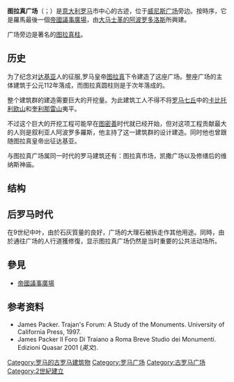 {{infobox ancient site
|map_overlay=
|image=[[File:IT-Rom-kaiserforen.jpg|280px]]
|map dot label=Trajan's Forum
|map_label_position=bottom
|name=圖拉真廣場
|location={{ITA}}[[罗马|罗马]]Regio VIII Forum Romanum
{{Infobox mapframe|tyep=shape|zoom=15|frame-width=280}}
|built=106–112年
|builder=[[大马士革的阿波罗多洛斯|大马士革的阿波罗多洛斯]]
|type=[[帝國議事廣場|帝國議事廣場]]
|map_type=
|coordinates=
|mapframe=
|mapframe-caption=
|mapframe-zoom=
}}

'''图拉真广场'''（{{lang-it|Foro di Traiano}}；{{lang-la|Forum Traiani}}）是[[意大利|意大利]][[罗马|罗马]]市中心的古迹，位于[[威尼斯广场|威尼斯广场]]旁边。按時序，它是羅馬最後一個[[帝國議事廣場|帝國議事廣場]]，由[[大马士革的阿波罗多洛斯|大马士革的阿波罗多洛斯]]所興建。

广场旁边是著名的[[图拉真柱|图拉真柱]]。

== 历史 ==
为了纪念对[[达基亚|达基亚]]人的征服,罗马皇帝[[图拉真|图拉真]]下令建造了这座广场。整座广场的主体建筑于公元112年落成，而图拉真圆柱则是于次年落成的。

整个建筑群的建造需要巨大的开挖量。为此建筑工人不得不将[[羅馬七座山丘|罗马七丘]]中的[[卡比托利欧山|卡比托利欧山]]和[[奎利那雷山|奎利那雷山]]夷平。

不过这个巨大的开挖工程可能早在[[图密善|图密善]]时代就已经开始，但对这项工程贡献最大的人则是叙利亚人阿波罗多羅斯，他主持了这一建筑群的设计建造。同时他也曾跟随图拉真皇帝出征达基亚。

与图拉真广场属同一时代的罗马建筑还有：图拉真市场，凯撒广场以及修缮后的维纳斯神庙。

== 结构 ==
==后罗马时代==
在9世纪中叶，由於石灰質量的良好，广场的大理石被拆走作其他用途。同時，由於通往广场的人行道獲修復，显示图拉真广场仍然是当时重要的公共活动场所。

== 參見 ==
* [[帝國議事廣場|帝國議事廣場]]

== 参考资料 ==
<div class="references-small">
<references/>
* James Packer. Trajan's Forum: A Study of the Monuments. University of California Press, 1997.
* James Packer Il Foro Di Traiano a Roma Breve Studio dei Monumenti. Edizioni Quasar 2001 (''英文'').
</div>
{{罗马地标}}

{{Authority control}}
[[Category:罗马的古罗马建筑物|Category:罗马的古罗马建筑物]]
[[Category:罗马广场|Category:罗马广场]]
[[Category:古罗马广场|Category:古罗马广场]]
[[Category:2世紀建立|Category:2世紀建立]]